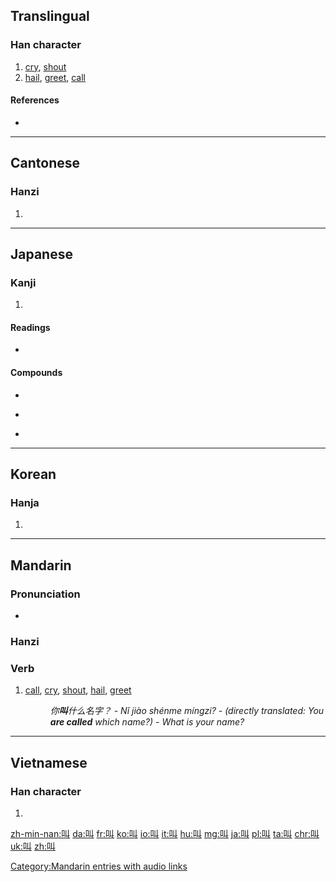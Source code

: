 ==Translingual==
{{stroke order|type=animate}}
===Han character===
{{Han char|rn=30|rad=口|as=02|sn=5|four=6400<sub>0</sub>|canj=口女中 (RVL)|ids=⿰[[口]][[丩]]}}

# [[cry]], [[shout]]
# [[hail]], [[greet]], [[call]]

====References====
* {{Han ref|kx=0172.060|dkj=03240|dj=0383.020|hdz=10573.020|uh=53EB|ud=21483|bh=A573|bd=42355}}

----

==Cantonese==

===Hanzi===
{{yue-hanzi|jyut=giu3|y=giu3}}

# {{defn|lang=yue|sort=口02}}

----

==Japanese==

===Kanji===
{{ja-kanji|grade=c|rs=口02}}

# {{defn|lang=ja|sort=口02}}

====Readings====
* {{ja-readings|goon=[[きょう]] (kyō)|kanon=[[きょう]] (kyō)|kun=[[さけぶ]] (sakebu)}}

====Compounds====
{{top3}}
* {{l|ja|sc=Jpan|哀叫|tr=あいきょう, aikyō}}
{{mid3}}
* {{l|ja|sc=Jpan|阿鼻叫喚|tr=あびきょうかん, abikyōkan}}
{{mid3}}
* {{l|ja|sc=Jpan|熱叫|tr=ねっきょう, nekkyō}}
{{bottom}}

----

==Korean==

===Hanja===
{{ko-hanja|hangeul=규|rv=gyu|mr=kyu}}

# {{defn|lang=ko|sort=口02}}

----

==Mandarin==

===Pronunciation===
* {{audio|zh-jiào.ogg|audio|lang=cmn}}

===Hanzi===
{{cmn-hanzi|pin=[[jiào]] ([[jiao4]]), [[shào]] ([[shao4]])|wg=chiao<sup>4</sup>, shao<sup>4</sup>}}

===Verb===
{{cmn-verb|ts|pin=jiào|pint=jiao4}}

# [[call]], [[cry]], [[shout]], [[hail]], [[greet]]
#:''你'''叫'''什么名字？ - Nǐ jiào shénme míngzi? - (directly translated: You '''are called''' which name?) - What is your name?''

[[Category:Mandarin entries with audio links]]

----

==Vietnamese==

===Han character===
{{vi-hantu|[[khiếu]], [[kêu]], [[kíu]]|rs=口02}}

# {{defn|lang=vi|sort=口02}}

[[zh-min-nan:叫]]
[[da:叫]]
[[fr:叫]]
[[ko:叫]]
[[io:叫]]
[[it:叫]]
[[hu:叫]]
[[mg:叫]]
[[ja:叫]]
[[pl:叫]]
[[ta:叫]]
[[chr:叫]]
[[uk:叫]]
[[zh:叫]]